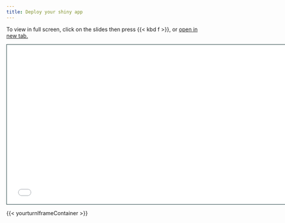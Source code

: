 ```yaml
---
title: Deploy your shiny app
---
```



To view in full screen, click on the slides then press {{< kbd  f >}}, or <a href = "workflow-deploy-slides.html" target="_blank">open in new tab.</a>


```{=html}
<iframe class="slide-deck" src="workflow-deploy-slides.html" height="420" width="747" style="border: 1px solid #123233;"></iframe>
```

{{< yourturnIframeContainer >}}